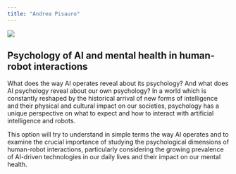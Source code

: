 ```yaml
---
title: "Andrea Pisauro"
---
```


![](images/pisauro.jpeg)

## Psychology of AI and mental health in human-robot interactions

What does the way AI operates reveal about its psychology? And what does AI psychology reveal about our own psychology? In a world which is constantly reshaped by the historical arrival of new forms of intelligence and their physical and cultural impact on our societies, psychology has a unique perspective on what to expect and how to interact with artificial intelligence and robots. 

This option will try to understand in simple terms the way AI operates and to examine the crucial importance of studying the psychological dimensions of human-robot interactions, particularly considering the growing prevalence of AI-driven technologies in our daily lives and their impact on our mental health.
